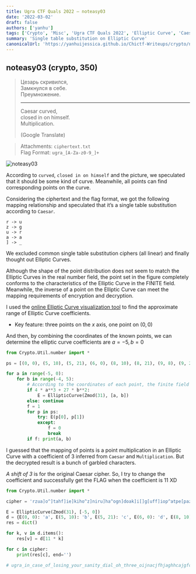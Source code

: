 ```yaml
---
title: Ugra CTF Quals 2022 – noteasy03
date: '2022-03-02'
draft: false
authors: ['yanhu']
tags: ['Crypto', 'Misc', 'Ugra CTF Quals 2022', 'Elliptic Curve', 'Caesar Cipher']
summary: 'Single table substitution on Elliptic Curve'
canonicalUrl: 'https://yanhuijessica.github.io/Chictf-Writeups/crypto/noteasy03/'
---
```


## noteasy03 (crypto, 350)

> Цезарь скривился,  
> Замкнулся в себе.  
> Преумножение.
>
> ---
>
> Caesar curved,<br />closed in on himself.<br />Multiplication.
>
> (Google Translate)

> Attachments: `ciphertext.txt`  
> Flag Format: `ugra_[A-Za-z0-9_]+`

![noteasy03](/static/images/ugra-ctf-quals-2022/noteasy03/noteasy0301.png)

According to `curved`, `closed in on himself` and the picture, we speculated that it should be some kind of curve. Meanwhile, all points can find corresponding points on the curve.

Considering the ciphertext and the flag format, we got the following mapping relationship and speculated that it’s a single table substitution according to `Caesar`.

```
r -> u
z -> g
u -> r
a -> a
] -> _
```

We excluded common single table substitution ciphers (all linear) and finally thought out Elliptic Curves.

Although the shape of the point distribution does not seem to match the Elliptic Curves in the real number field, the point set in the figure completely conforms to the characteristics of the Elliptic Curve in the FINITE field. Meanwhile, the inverse of a point on the Elliptic Curve can meet the mapping requirements of encryption and decryption.

I used the [online Elliptic Curve visualization tool](https://www.desmos.com/calculator/ialhd71we3) to find the approximate range of Elliptic Curve coefficients.

- Key feature: three points on the $x$ axis, one point on $(0, 0)$

And then, by combining the coordinates of the known points, we can determine the elliptic curve coefficients are $a=-5,b=0$

```py
from Crypto.Util.number import *

ps = [(0, 0), (5, 10), (5, 21), (6, 0), (8, 10), (8, 21), (9, 8), (9, 23), (10, 12), (10, 19), (11, 6), (11, 25), (12, 5), (12, 26), (14, 15), (14, 16), (15, 13), (15, 18), (18, 10), (18, 21), (24, 8), (24, 23), (25, 0), (27, 7), (27, 24), (28, 9), (28, 22), (29, 8), (29, 23), (30, 2), (30, 29)]

for a in range(-5, 0):
    for b in range(-4, 5):
        # According to the coordinates of each point, the finite field size is 31
        if 4 * a**3 + 27 * b**2:
            E = EllipticCurve(Zmod(31), [a, b])
        else: continue
        f = 1
        for p in ps:
            try: E(p[0], p[1])
            except:
                f = 0
                break
        if f: print(a, b)
```

I guessed that the mapping of points is a point multiplication in an Elliptic Curve with a coefficient of $3$ inferred from `Caesar` and `Multiplication`. But the decrypted result is a bunch of garbled characters.

_A shift of 3_ is for the original Caesar cipher. So, I try to change the coefficient and successfully get the FLAG when the coefficient is $11$ XD

```py
from Crypto.Util.number import *

cipher = 'rzua]o^]tahf]ie]kiho^z]niru]ha^ogn]doak]i[]g[uff]iop^atpe[paz[[tapzetd'

E = EllipticCurve(Zmod(31), [-5, 0])
d = {E(0, 0): 'a', E(5, 10): 'b', E(5, 21): 'c', E(6, 0): 'd', E(8, 10): 'e', E(8, 21): 'f', E(9, 8): 'g', E(9, 23): 'h', E(10, 12): 'i', E(10, 19): 'j', E(11, 6): 'k', E(11, 25): 'l', E(12, 5): 'm', E(12, 26): 'n', E(14, 15): 'o', E(14, 16): 'p', E(15, 13): 'q', E(15, 18): 'r', E(18, 10): 's', E(18, 21): 't', E(24, 8): 'u', E(24, 23): 'v', E(25, 0): 'w', E(27, 7): 'x', E(27, 24): 'y', E(28, 9): 'z', E(28, 22): '[', E(29, 8): '\\', E(29, 23): ']', E(30, 2): '^', E(30, 29): '_'}
res = dict()

for k, v in d.items():
    res[v] = d[11 * k]

for c in cipher:
    print(res[c], end='')

# ugra_in_case_of_losing_your_sanity_dial_oh_three_oijnacjfhjaghhcajgfcd
```
